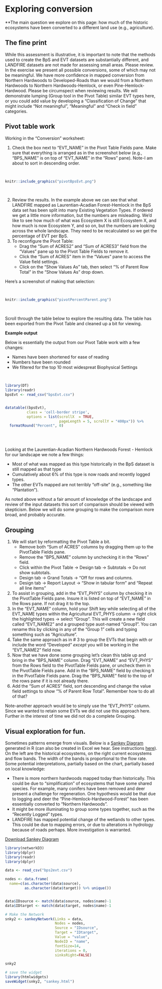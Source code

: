 # Exploring conversion {#conversion}

**The main question we explore on this page: how much of the historic ecosystems have been converted to a different land use (e.g., agriculture).  

## The fine print
While this assessment is illustrative, it is important to note that the methods used to create the BpS and EVT datasets are substantially different, and LANDFIRE datasets are not made for assessing small areas.  Please review.  In the exercise we present all possible conversions, some of which may not be meaningful.  We have more confidence in mapped conversion from Northern Hardwoods to Developed-Roads than we would from a Northern Hardwoods to Northern Hardwoods-Hemlock, or even Pine-Hemlock-Hardwood.  Please be circumspect when reviewing results.  We will demonstrate lumping (Group tool in the Pivot Table) similar EVT types here, or you could add value by developing a "Classification of Change" that might include "Not meaningful", "Meaningful" and "Check in field" categories.  


## Pivot table work
Working in the "Conversion" worksheet:

1. Check the box next to "EVT_NAME" in the Pivot Table Fields pane.  Make sure that everything is arranged as in the screenshot below (e.g., "BPS_NAME" is on top of "EVT_NAME" in the "Rows" pane).  Note-I am about to sort in descending order.

<br>

```r
knitr::include_graphics("pivotBpsEvt.png")

```

<br>

2. Review the results. In the example above we can see that what LANDFIRE mapped as Laurentian-Acadian Forest-Hemlock in the BpS data set has been split into many Existing Vegetation Types.  If ordered we get a little more information, but the numbers are misleading.  We'd like to see how much of what was Ecosystem X is still Ecosystem X, and how much is now Ecosystem Y, and so on, but the numbers are looking across the whole landscape.  They need to be recalculated so we get the percentage of EVT per BpS.
3. To reconfigure the Pivot Table:
    * Drag the "Sum of ACRES2" and "Sum of ACRES3" field from the "Values" pane up to the Pivot Table Fields to remove it.
    * Click the "Sum of ACRES" item in the "Values" pane to access the Value field settings.
    * Click on the "Show Values As" tab, then select "% of Parent Row Total" in the "Show Values As" drop down.  
    
Here's a screenshot of making that selection:

<br>

```r
knitr::include_graphics("pivotPercentParent.png")

```

<br>


Scroll through the table below to explore the resulting data.  The table has been exported from the Pivot Table and cleaned up a bit for viewing.  


**Example output**

Below is essentially the output from our Pivot Table work with a few changes:

* Names have been shortened for ease of reading
* Numbers have been rounded
* We filtered for the top 10 most widespreat Biophysical Settings

<br>

```r
library(DT)
library(readr)
bpsEvt <- read_csv("bpsEvt.csv")


datatable((bpsEvt), 
          class = 'cell-border stripe',
          options = list(scrollX  = TRUE, 
                         pageLength = 5, scrollY = "400px")) %>%
  formatRound("Percent", 0)
```

<br>
<br>

Looking at the Laurentian-Acadian Northern Hardwoods Forest - Hemlock for our landscape we note a few things:

* Most of what was mapped as this type historically in the BpS dataset is still mapped as that type
* Cumulatively about 6% of this type is now roads and recently logged types.
* The other EVTs mapped are not terribly "off-site" (e.g., something like "Plantation").  


As noted above without a fair amount of knowledge of the landscape and review of the input datasets this sort of comparison should be viewed with skepticism.  Below we will do some grouping to make the comparison more broad, and probably accurate.

## Grouping
1. We will start by reformatting the Pivot Table a bit.  
    * Remove both "Sum of ACRES" columns by dragging them up to the PivotTable Fields pane.
    * Remove the "BPS_NAME" column by unchecking it in the "Rows" field. 
    * Click within the Pivot Table -> Design tab -> Subtotals -> Do not show subtotals.
    * Design tab -> Grand Totals -> "Off for rows and columns.
    * Design tab -> Report Layout -> "Show in tabular form" and "Repeat all line items"
2. To assist in grouping, add in the "EVT_PHYS" column by checking it in the PivotTable Fields pane.  Insure it is listed on top of "EVT_NAME" in the Rows pane.  If not drag it to the top.
3. In the "EVT_NAME" column, hold your Shift key while selecting all of the EVT_NAME types within the Agricultural EVT_PHYS column -> right click the highlighted types -> select "Group".  This will create a new field called "EVT_NAME2" and a grouped type auot-named "Group1".  You can rename this by clicking in any of the "Group 1" cells and typing something such as "Agriculture". 
4. Take the same approach as in # 3 to group the EVTs that begin with or include the word "Developed" *except* you will be working in the "EVT_NAME2" field now.
5. Now that we have done some grouping let's clean this table up and bring in the "BPS_NAME" column.  Drag "EVT_NAME" and "EVT_PHYS" from the Rows field to the PivotTable Fields pane, or uncheck them in the PivotTable Fields pane.   Add in the "BPS_NAME" field by checking it in the PivotTable Fields pane. Drag the "BPS_NAME" field to the top of the rows pane if it is not already there.
6. Add the "Sum of ACRES" field, sort descending and change the value field settings to show "% of Parent Row Total". Remember how to do all of that?
  

Note-another approach would be to simply use the "EVT_PHYS" column.  Since we wanted to retain some EVTs we did not use this approach here. Further in the interest of time we did not do a complete Grouping.  


## Visual exploration for fun. 

Sometimes patterns emerge from visuals.  Below is a [Sankey Diagram](https://en.wikipedia.org/wiki/Sankey_diagram) generated in R (can also be created in Excel we hear.  See instructions [here](https://mychartguide.com/how-to-draw-sankey-diagram-in-excel/)).  On the left are the historical ecosystems, on the right current ecosystems and flow bands.  The width of the bands is proportional to the flow rate.  Some potential interpretations, partially based on the chart, partially based on local knowledge:

* There is more northern hardwoods mapped today than historically.  This could be due to "simplification" of ecosystems that have some shared species.  For example, many conifers have been removed and deer present a challenge for regeneration.  One hypothesis would be that due to logging and deer the "Pine-Hemlock-Hardwood-Forest" has been essentially converted to "Northern Hardwoods".
* It might be more illuminating to group some types together, such as the "Recently Logged" types.
* LANDFIRE has mapped potential change of the wetlands to other types.  This could be due to mapping errors, or due to alterations in hydrology because of roads perhaps.  More investigation is warranted.

[Download Sankey Diagram](https://github.com/rswaty/landfireFSC/blob/main/sankey.html)

```r

library(networkD3)
library(dplyr)
library(readr)
library(dplyr)

data <- read_csv("bps2evt.csv")

nodes <- data.frame(
  name=c(as.character(data$source), 
         as.character(data$target)) %>% unique())


data$IDsource <- match(data$source, nodes$name)-1 
data$IDtarget <- match(data$target, nodes$name)-1

# Make the Network
snky2 <- sankeyNetwork(Links = data, 
                       Nodes = nodes,
                       Source = "IDsource", 
                       Target = "IDtarget",
                       Value = "value", 
                       NodeID = "name", 
                       fontSize=14,
                       iterations = 0,
                       sinksRight=FALSE)

snky2

# save the widget
library(htmlwidgets)
saveWidget(snky2, "sankey.html")


```

